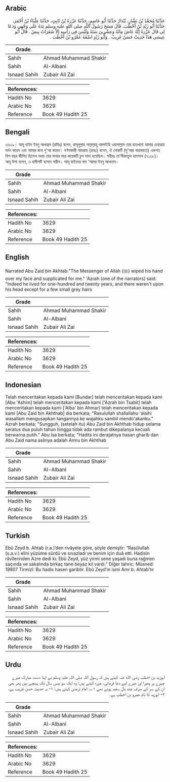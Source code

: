 ## Arabic


<div dir="rtl" lang="ar" style={{fontSize:'larger',backgroundColor:'#f8f9fa',padding:20}}>
حَدَّثَنَا مُحَمَّدُ بْنُ بَشَّارٍ، بُنْدَارٌ حَدَّثَنَا أَبُو عَاصِمٍ، حَدَّثَنَا عَزْرَةُ بْنُ ثَابِتٍ، حَدَّثَنَا عِلْبَاءُ بْنُ أَحْمَرَ، حَدَّثَنَا أَبُو زَيْدِ بْنُ أَخْطَبَ، قَالَ مَسَحَ رَسُولُ اللَّهِ صلى الله عليه وسلم يَدَهُ عَلَى وَجْهِي وَدَعَا لِي قَالَ عَزْرَةُ إِنَّهُ عَاشَ مِائَةً وَعِشْرِينَ سَنَةً وَلَيْسَ فِي رَأْسِهِ إِلاَّ شَعَرَاتٌ بِيضٌ ‏.‏ قَالَ أَبُو عِيسَى هَذَا حَدِيثٌ حَسَنٌ غَرِيبٌ ‏.‏ وَأَبُو زَيْدٍ اسْمُهُ عَمْرُو بْنُ أَخْطَبَ ‏.‏
</div>
<div style={{backgroundColor:'#f8f9fa',padding:20, marginBottom: 10}}><table> <thead> <tr> <th>Grade</th> <th></th> </tr> </thead> <tbody> <tr><td>Sahih</td><td>Ahmad Muhammad Shakir</td></tr><tr><td>Sahih</td><td>Al-Albani</td></tr><tr><td>Isnaad Sahih</td><td>Zubair Ali Zai</td></tr></tbody></table><table> <thead> <tr> <th>References:</th> <th></th> </tr> </thead> <tbody><tr><td>Hadith No</td><td>3629</td></tr><tr><td>Arabic No</td><td>3629</td></tr><tr><td>Reference</td><td>Book 49 Hadith 25</td></tr></tbody></table></div>

## Bengali


<div dir="ltr" lang="bn" style={{fontSize:'larger',backgroundColor:'#f8f9fa',padding:20}}>
৩৬২৯। আবূ যাইদ ইবনু আখত্বাব (রাযিঃ) বলেন, রাসূলুল্লাহ সাল্লাল্লাহু আলাইহি ওয়াসাল্লাম তার হাতখানা আমার চেহারায় মর্দন করেন এবং আমার জন্য দু'আ করেন। বর্ণনাকারী আযরাহ (রাহঃ) বলেন, ঐ লোকটি (দু'আর বারাকাতে) একশত বিশ বছর জীবিত ছিলেন অথচ তার মাথার মাত্র কয়েকটি চুল সাদা হয়েছিল। সহীহঃ তা’লীকাতুল হাসসান (৭১২৮)। আবূ ঈসা বলেন, এ হাদীসটি হাসান গারীব। আবূ যাইদের নাম 'আমর ইবনু আখতাব।
</div>
<div style={{backgroundColor:'#f8f9fa',padding:20, marginBottom: 10}}><table> <thead> <tr> <th>Grade</th> <th></th> </tr> </thead> <tbody> <tr><td>Sahih</td><td>Ahmad Muhammad Shakir</td></tr><tr><td>Sahih</td><td>Al-Albani</td></tr><tr><td>Isnaad Sahih</td><td>Zubair Ali Zai</td></tr></tbody></table><table> <thead> <tr> <th>References:</th> <th></th> </tr> </thead> <tbody><tr><td>Hadith No</td><td>3629</td></tr><tr><td>Arabic No</td><td>3629</td></tr><tr><td>Reference</td><td>Book 49 Hadith 25</td></tr></tbody></table></div>

## English


<div dir="ltr" lang="en" style={{fontSize:'larger',backgroundColor:'#f8f9fa',padding:20}}>
Narrated Abu Zaid bin Akhtab:"The Messenger of Allah (ﷺ) wiped his hand over my face and supplicated for me." 'Azrah (one of the narrators) said: "Indeed he lived for one-hundred and twenty years, and there weren't upon his head except for a few small grey hairs
</div>
<div style={{backgroundColor:'#f8f9fa',padding:20, marginBottom: 10}}><table> <thead> <tr> <th>Grade</th> <th></th> </tr> </thead> <tbody> <tr><td>Sahih</td><td>Ahmad Muhammad Shakir</td></tr><tr><td>Sahih</td><td>Al-Albani</td></tr><tr><td>Isnaad Sahih</td><td>Zubair Ali Zai</td></tr></tbody></table><table> <thead> <tr> <th>References:</th> <th></th> </tr> </thead> <tbody><tr><td>Hadith No</td><td>3629</td></tr><tr><td>Arabic No</td><td>3629</td></tr><tr><td>Reference</td><td>Book 49 Hadith 25</td></tr></tbody></table></div>

## Indonesian


<div dir="ltr" lang="id" style={{fontSize:'larger',backgroundColor:'#f8f9fa',padding:20}}>
Telah menceritakan kepada kami [Bundar] telah menceritakan kepada kami [Abu 'Ashim] telah menceritakan kepada kami ['Azrah bin Tsabit] telah menceritakan kepada kami ['Alba' bin Ahmar] telah menceritakan kepada kami [Abu Zaid bin Akhthab] dia berkata; "Rasulullah shallallahu 'alaihi wasallam mengusapkan tangannya ke wajahku sambil mendo'akanku." Azrah berkata; "Sungguh, (setelah itu) Abu Zaid bin Akhthab hidup selama seratus dua puluh tahun hingga tidak ada rambut dikepalanya kecuali berwarna putih." Abu Isa berkata; "Hadits ini derajatnya hasan gharib dan Abu Zaid nama aslinya adalah Amru bin Akhthab
</div>
<div style={{backgroundColor:'#f8f9fa',padding:20, marginBottom: 10}}><table> <thead> <tr> <th>Grade</th> <th></th> </tr> </thead> <tbody> <tr><td>Sahih</td><td>Ahmad Muhammad Shakir</td></tr><tr><td>Sahih</td><td>Al-Albani</td></tr><tr><td>Isnaad Sahih</td><td>Zubair Ali Zai</td></tr></tbody></table><table> <thead> <tr> <th>References:</th> <th></th> </tr> </thead> <tbody><tr><td>Hadith No</td><td>3629</td></tr><tr><td>Arabic No</td><td>3629</td></tr><tr><td>Reference</td><td>Book 49 Hadith 25</td></tr></tbody></table></div>

## Turkish


<div dir="ltr" lang="tr" style={{fontSize:'larger',backgroundColor:'#f8f9fa',padding:20}}>
Ebû Zeyd b. Ahtab (r.a.)’den rivâyete göre, şöyle demiştir: “Rasûlullah (s.a.v.) elini yüzüme sürdü ve sıvazladı ve benim için duâ etti. Hadisin râvîlerinden Azre dedi ki: Ebû Zeyd, yüz yirmi sene yaşadı buna rağmen saçında ve sakalında birkaç tane beyaz kıl vardı.” Diğer tahric: Müsned: 19807 Tirmizî: Bu hadis hasen garibtir. Ebû Zeyd’in ismi Amr b. Ahtab’tır
</div>
<div style={{backgroundColor:'#f8f9fa',padding:20, marginBottom: 10}}><table> <thead> <tr> <th>Grade</th> <th></th> </tr> </thead> <tbody> <tr><td>Sahih</td><td>Ahmad Muhammad Shakir</td></tr><tr><td>Sahih</td><td>Al-Albani</td></tr><tr><td>Isnaad Sahih</td><td>Zubair Ali Zai</td></tr></tbody></table><table> <thead> <tr> <th>References:</th> <th></th> </tr> </thead> <tbody><tr><td>Hadith No</td><td>3629</td></tr><tr><td>Arabic No</td><td>3629</td></tr><tr><td>Reference</td><td>Book 49 Hadith 25</td></tr></tbody></table></div>

## Urdu


<div dir="rtl" lang="ur" style={{fontSize:'larger',backgroundColor:'#f8f9fa',padding:20}}>
ابوزید بن اخطب رضی الله عنہ کہتے ہیں کہ رسول اللہ صلی اللہ علیہ وسلم نے اپنا دست مبارک میرے چہرے پر پھیرا اور میرے لیے دعا فرمائی، عزرہ کہتے ہیں: وہ ایک سو بیس سال تک پہنچے ہیں پھر بھی ان کے سر کے صرف چند بال سفید ہوئے تھے ۱؎۔ امام ترمذی کہتے ہیں: ۱- یہ حدیث حسن غریب ہے، ۲- ابوزید کا نام عمرو بن اخطب ہے۔
</div>
<div style={{backgroundColor:'#f8f9fa',padding:20, marginBottom: 10}}><table> <thead> <tr> <th>Grade</th> <th></th> </tr> </thead> <tbody> <tr><td>Sahih</td><td>Ahmad Muhammad Shakir</td></tr><tr><td>Sahih</td><td>Al-Albani</td></tr><tr><td>Isnaad Sahih</td><td>Zubair Ali Zai</td></tr></tbody></table><table> <thead> <tr> <th>References:</th> <th></th> </tr> </thead> <tbody><tr><td>Hadith No</td><td>3629</td></tr><tr><td>Arabic No</td><td>3629</td></tr><tr><td>Reference</td><td>Book 49 Hadith 25</td></tr></tbody></table></div>
